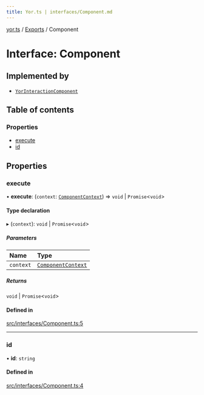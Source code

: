 ```yaml
---
title: Yor.ts | interfaces/Component.md
---
```

[yor.ts](../README.md) / [Exports](../modules.md) / Component

# Interface: Component

## Implemented by

- [`YorInteractionComponent`](../classes/YorInteractionComponent.md)

## Table of contents

### Properties

- [execute](Component.md#execute)
- [id](Component.md#id)

## Properties

### execute

• **execute**: (`context`: [`ComponentContext`](../classes/ComponentContext.md)) => `void` \| `Promise`\<`void`\>

#### Type declaration

▸ (`context`): `void` \| `Promise`\<`void`\>

##### Parameters

| Name | Type |
| :------ | :------ |
| `context` | [`ComponentContext`](../classes/ComponentContext.md) |

##### Returns

`void` \| `Promise`\<`void`\>

#### Defined in

[src/interfaces/Component.ts:5](https://github.com/OreOreki/interactions.ts/blob/dd9125a/src/interfaces/Component.ts#L5)

___

### id

• **id**: `string`

#### Defined in

[src/interfaces/Component.ts:4](https://github.com/OreOreki/interactions.ts/blob/dd9125a/src/interfaces/Component.ts#L4)
